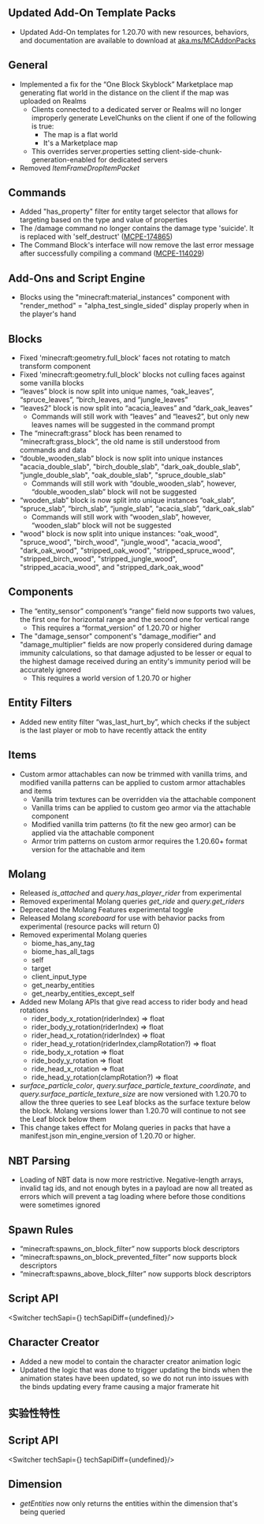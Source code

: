 



## **Updated Add-On Template Packs**

-   Updated Add-On templates for 1.20.70 with new resources, behaviors, and documentation are available to download at [aka.ms/MCAddonPacks](https://aka.ms/MCAddonPacks)

## **General**

-   Implemented a fix for the “One Block Skyblock” Marketplace map generating flat world in the distance on the client if the map was uploaded on Realms
    -   Clients connected to a dedicated server or Realms will no longer improperly generate LevelChunks on the client if one of the following is true:
        -   The map is a flat world
        -   It's a Marketplace map
    -   This overrides server.properties setting client-side-chunk-generation-enabled for dedicated servers
-   Removed _ItemFrameDropItemPacket_

## **Commands**

-   Added "has\_property" filter for entity target selector that allows for targeting based on the type and value of properties
-   The /damage command no longer contains the damage type 'suicide'. It is replaced with 'self\_destruct' ([MCPE-174865](https://bugs.mojang.com/browse/MCPE-174865))
-   The Command Block's interface will now remove the last error message after successfully compiling a command ([MCPE-114029](https://bugs.mojang.com/browse/MCPE-114029))

## **Add-Ons and Script Engine**

-   Blocks using the "minecraft:material\_instances" component with "render\_method" = "alpha\_test\_single\_sided" display properly when in the player's hand

## **Blocks**

-   Fixed 'minecraft:geometry.full\_block' faces not rotating to match transform component
-   Fixed 'minecraft:geometry.full\_block' blocks not culling faces against some vanilla blocks
-   “leaves” block is now split into unique names, “oak\_leaves”, “spruce\_leaves”, “birch\_leaves, and ”jungle\_leaves”
-   “leaves2” block is now split into “acacia\_leaves” and “dark\_oak\_leaves”
    -   Commands will still work with “leaves” and “leaves2”, but only new leaves names will be suggested in the command prompt
-   The “minecraft:grass” block has been renamed to “minecraft:grass\_block”, the old name is still understood from commands and data
-   “double\_wooden\_slab” block is now split into unique instances "acacia\_double\_slab", "birch\_double\_slab", "dark\_oak\_double\_slab", "jungle\_double\_slab", "oak\_double\_slab", "spruce\_double\_slab"
    -   Commands will still work with “double\_wooden\_slab”, however, “double\_wooden\_slab” block will not be suggested
-   “wooden\_slab” block is now split into unique instances “oak\_slab”, “spruce\_slab”, “birch\_slab”, “jungle\_slab”, “acacia\_slab”, “dark\_oak\_slab”
    -   Commands will still work with “wooden\_slab”, however, “wooden\_slab” block will not be suggested
-   "wood" block is now split into unique instances: "oak\_wood", "spruce\_wood", "birch\_wood", "jungle\_wood", "acacia\_wood", "dark\_oak\_wood", "stripped\_oak\_wood", "stripped\_spruce\_wood", "stripped\_birch\_wood", "stripped\_jungle\_wood", "stripped\_acacia\_wood", and "stripped\_dark\_oak\_wood"

## **Components**

-   The “entity\_sensor” component’s “range” field now supports two values, the first one for horizontal range and the second one for vertical range
    -   This requires a “format\_version” of 1.20.70 or higher
-   The "damage\_sensor" component's "damage\_modifier" and "damage\_multiplier" fields are now properly considered during damage immunity calculations, so that damage adjusted to be lesser or equal to the highest damage received during an entity's immunity period will be accurately ignored
    -   This requires a world version of 1.20.70 or higher

## **Entity Filters**

-   Added new entity filter “was\_last\_hurt\_by”, which checks if the subject is the last player or mob to have recently attack the entity

## **Items**

-   Custom armor attachables can now be trimmed with vanilla trims, and modified vanilla patterns can be applied to custom armor attachables and items
    -   Vanilla trim textures can be overridden via the attachable component
    -   Vanilla trims can be applied to custom geo armor via the attachable component
    -   Modified vanilla trim patterns (to fit the new geo armor) can be applied via the attachable component
    -   Armor trim patterns on custom armor requires the 1.20.60+ format version for the attachable and item

## **Molang**

-   Released _is\_attached_ and _query.has\_player\_rider_ from experimental
-   Removed experimental Molang queries _get\_ride_ and _query.get\_riders_
-   Deprecated the Molang Features experimental toggle
-   Released Molang _scoreboard_ for use with behavior packs from experimental (resource packs will return 0)
-   Removed experimental Molang queries
    -   biome\_has\_any\_tag
    -   biome\_has\_all\_tags
    -   self
    -   target
    -   client\_input\_type
    -   get\_nearby\_entities
    -   get\_nearby\_entities\_except\_self
-   Added new Molang APIs that give read access to rider body and head rotations
    -   rider\_body\_x\_rotation(riderIndex) =\> float
    -   rider\_body\_y\_rotation(riderIndex) =\> float
    -   rider\_head\_x\_rotation(riderIndex) =\> float
    -   rider\_head\_y\_rotation(riderIndex,clampRotation?) =\> float
    -   ride\_body\_x\_rotation =\> float
    -   ride\_body\_y\_rotation =\> float
    -   ride\_head\_x\_rotation =\> float
    -   ride\_head\_y\_rotation(clampRotation?) =\> float
-   _surface\_particle\_color_, _query.surface\_particle\_texture\_coordinate_, and _query.surface\_particle\_texture\_size_ are now versioned with 1.20.70 to allow the three queries to see Leaf blocks as the surface texture below the block. Molang versions lower than 1.20.70 will continue to not see the Leaf block below them
-   This change takes effect for Molang queries in packs that have a manifest.json min\_engine\_version of 1.20.70 or higher.

## **NBT Parsing**

-   Loading of NBT data is now more restrictive. Negative-length arrays, invalid tag ids, and not enough bytes in a payload are now all treated as errors which will prevent a tag loading where before those conditions were sometimes ignored

## **Spawn Rules**

-   “minecraft:spawns\_on\_block\_filter” now supports block descriptors
-   “minecraft:spawns\_on\_block\_prevented\_filter” now supports block descriptors
-   “minecraft:spawns\_above\_block\_filter” now supports block descriptors


## **Script API**

<Switcher techSapi={<TechSapiStable/>} techSapiDiff={undefined}/>

## **Character Creator**

-   Added a new model to contain the character creator animation logic
-   Updated the logic that was done to trigger updating the binds when the animation states have been updated, so we do not run into issues with the binds updating every frame causing a major framerate hit  
      
    




<h2 className="experimental_divider">实验性特性</h2>





## **Script API**

<Switcher techSapi={<TechSapiExp/>} techSapiDiff={undefined}/>

## **Dimension**

-   _getEntities_ now only returns the entities within the dimension that's being queried